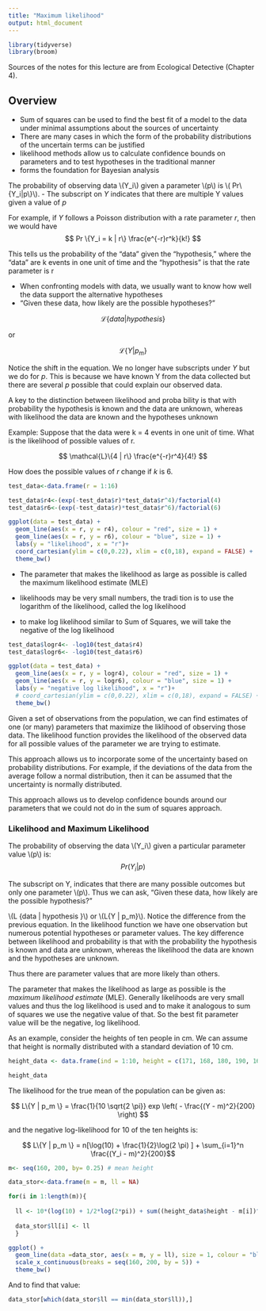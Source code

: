 ```yaml
---
title: "Maximum likelihood"
output: html_document
---
```


```r
library(tidyverse)
library(broom)
```

Sources of the notes for this lecture are from Ecological Detective (Chapter 4).

## Overview

- Sum of squares can be used to find the best fit of a model to the data under minimal assumptions about the sources of uncertainty
- There are many cases in which the form of the probability distributions of the uncertain terms can be justified
- likelihood methods allow us to calculate confidence bounds on parameters and to test hypotheses in the traditional manner
- forms the foundation for Bayesian analysis

The probability of observing data \\(Y_i\\) given a parameter \\(p\\) is \\( Pr\\{Y_i\|p\\}\\).
- The subscript on *Y* indicates that there are multiple Y values given a value of *p*

For example, if *Y* follows a Poisson distribution with a rate parameter *r*, then we would have 
$$ Pr \{Y_i = k | r\} \frac{e^{-r}r^k}{k!} $$

This tells us the probability of the "data" given the "hypothesis," where the "data" are k events in one unit of time and the "hypothesis" is that the rate parameter is r

- When confronting models with data, we usually want to know how well the data support the alternative hypotheses
- "Given these data, how likely are the possible hypotheses?"

$$ \mathcal{L} \{data | hypothesis\} $$

or

$$ \mathcal{L} \{Y | p_m\} $$

Notice the shift in the equation.  We no longer have subscripts under *Y* but we do for *p*.  This is because we have known Y from the data collected but there are several *p* possible that could explain our observed data. 

A key to the distinction between likelihood and proba bility is that with probability the hypothesis is known and the data are unknown, whereas with likelihood the data are known and the hypotheses unknown

Example:
Suppose that the data were k = 4 events in one unit of time.  What is the likelihood of possible values of r.

$$  \mathcal{L}\{4 | r\} \frac{e^{-r}r^4}{4!} $$

How does the possible values of *r* change if *k* is 6.

```r
test_data<-data.frame(r = 1:16)

test_data$r4<-(exp(-test_data$r)*test_data$r^4)/factorial(4)
test_data$r6<-(exp(-test_data$r)*test_data$r^6)/factorial(6)

ggplot(data = test_data) +
  geom_line(aes(x = r, y = r4), colour = "red", size = 1) + 
  geom_line(aes(x = r, y = r6), colour = "blue", size = 1) +
  labs(y = "likelihood", x = "r")+
  coord_cartesian(ylim = c(0,0.22), xlim = c(0,18), expand = FALSE) +
  theme_bw()

```

- The parameter that makes the likelihood as large as possible is called the maximum likelihood estimate (MLE)

- likelihoods may be very small numbers, the tradi  tion is to use the logarithm of the likelihood, called the log  likelihood

- to make log likelihood similar to Sum of Squares, we will take the negative of the log likelihood

```r
test_data$logr4<- -log10(test_data$r4)
test_data$logr6<- -log10(test_data$r6)

ggplot(data = test_data) +
  geom_line(aes(x = r, y = logr4), colour = "red", size = 1) + 
  geom_line(aes(x = r, y = logr6), colour = "blue", size = 1) +
  labs(y = "negative log likelihood", x = "r")+
  # coord_cartesian(ylim = c(0,0.22), xlim = c(0,18), expand = FALSE) +
  theme_bw()

```



Given a set of observations from the population, we can find estimates of one (or many) parameters that maximize the liklihood of observing those data.  The likelihood function provides the likelihood of the observed data for all possible values of the parameter we are trying to estimate. 

This approach allows us to incorporate some of the uncertainty based on probability distributions. For example, if the deviations of the data from the average follow a normal distribution, then it can be assumed that the uncertainty is normally distributed.  

This approach allows us to develop confidence bounds around our parameters that we could not do in the sum of squares approach.  

### Likelihood and Maximum Likelihood

The probability of observing the data \\(Y_i\\) given a particular parameter value \\(p\\) is:
$$ Pr(Y_i | p) $$

The subscript on Y, indicates that there are many possible outcomes but only one parameter \\(p\\). Thus we can ask, "Given these data, how likely are the possible hypothesis?"

\\(L \{data | hypothesis \}\\) or \\(L\{Y | p_m\}\\).  Notice the difference from the previous equation.  In the likelihood function we have one observation but numerous potential hypotheses or parameter values. The key difference between likelihood and probability is that with the probability the hypothesis is known and data are unknown, whereas the likelihood the data are known and the hypotheses are unknown. 

Thus there are parameter values that are more likely than others.  

The parameter that makes the likelihood as large as possible is the *maximum likelihood estimate* (MLE).  Generally likelihoods are very small values and thus the log likelihood is used and to make it analogous to sum of squares we use the negative value of that.  So the best fit parameter value will be the negative, log likelihood.  

As an example, consider the heights of ten people in cm.  We can assume that height is normally distributed with a standard deviation of 10 cm.  

```r
height_data <- data.frame(ind = 1:10, height = c(171, 168, 180, 190, 169, 172, 162, 181, 181, 177) )

height_data
```

The likelihood for the true mean of the population can be given as:

$$ L\{Y | p_m \} = \frac{1}{10 \sqrt{2 \pi}} exp \left( - \frac{(Y - m)^2}{200} \right) $$  

and the negative log-likelihood for 10 of the ten heights is:

$$ L\{Y | p_m \} = n[\log(10) + \frac{1}{2}\log(2 \pi) ] + \sum_{i=1}^n \frac{(Y_i - m)^2}{200}$$

```r

m<- seq(160, 200, by= 0.25) # mean height

data_stor<-data.frame(m = m, ll = NA)

for(i in 1:length(m)){
  
  ll <- 10*(log(10) + 1/2*log(2*pi)) + sum((height_data$height - m[i])^2)/200
  
  data_stor$ll[i] <- ll
  }
```


```r
ggplot() +
  geom_line(data =data_stor, aes(x = m, y = ll), size = 1, colour = "blue" ) +
  scale_x_continuous(breaks = seq(160, 200, by = 5)) +
  theme_bw()

```

And to find that value:

```r

data_stor[which(data_stor$ll == min(data_stor$ll)),]

```



